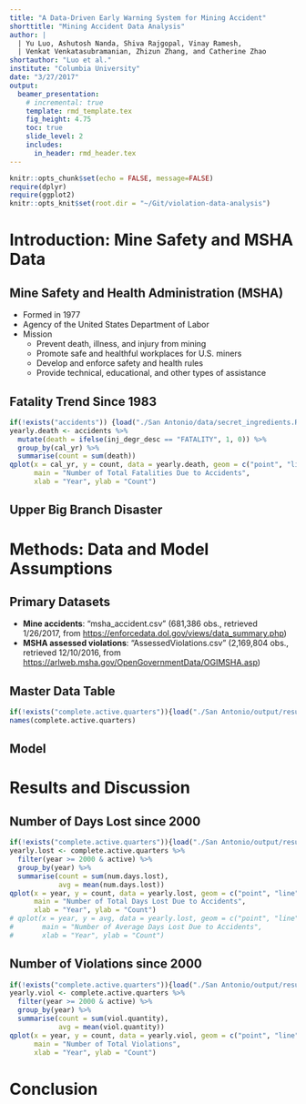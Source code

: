 ```yaml
---
title: "A Data-Driven Early Warning System for Mining Accident"
shorttitle: "Mining Accident Data Analysis"
author: |
  | Yu Luo, Ashutosh Nanda, Shiva Rajgopal, Vinay Ramesh,
  | Venkat Venkatasubramanian, Zhizun Zhang, and Catherine Zhao
shortauthor: "Luo et al."
institute: "Columbia University"
date: "3/27/2017"
output: 
  beamer_presentation:
    # incremental: true
    template: rmd_template.tex
    fig_height: 4.75
    toc: true
    slide_level: 2
    includes:
      in_header: rmd_header.tex
---
```


```r
knitr::opts_chunk$set(echo = FALSE, message=FALSE)
require(dplyr)
require(ggplot2)
knitr::opts_knit$set(root.dir = "~/Git/violation-data-analysis")
```

# Introduction: Mine Safety and MSHA Data

<!-- https://www.msha.gov/about/mission -->
## Mine Safety and Health Administration (MSHA)

- Formed in	1977
- Agency of the United States Department of Labor
- Mission
    - Prevent death, illness, and injury from mining
    - Promote safe and healthful workplaces for U.S. miners
    - Develop and enforce safety and health rules
    - Provide technical, educational, and other types of assistance

## Fatality Trend Since 1983

```r
if(!exists("accidents")) {load("./San Antonio/data/secret_ingredients.RData")}
yearly.death <- accidents %>% 
  mutate(death = ifelse(inj_degr_desc == "FATALITY", 1, 0)) %>%
  group_by(cal_yr) %>%
  summarise(count = sum(death))
qplot(x = cal_yr, y = count, data = yearly.death, geom = c("point", "line"),
      main = "Number of Total Fatalities Due to Accidents",
      xlab = "Year", ylab = "Count")
```

## Upper Big Branch Disaster

# Methods: Data and Model Assumptions

## Primary Datasets

- **Mine accidents**: "msha_accident.csv" (681,386 obs., retrieved 1/26/2017, from <https://enforcedata.dol.gov/views/data_summary.php>)
- **MSHA assessed violations**: "AssessedViolations.csv" (2,169,804 obs., retrieved 12/10/2016, from <https://arlweb.msha.gov/OpenGovernmentData/OGIMSHA.asp>)

## Master Data Table

```r
if(!exists("complete.active.quarters")){load("./San Antonio/output/result.RData")}
names(complete.active.quarters)
```

## Model

# Results and Discussion

## Number of Days Lost since 2000

```r
if(!exists("complete.active.quarters")){load("./San Antonio/output/result.RData")}
yearly.lost <- complete.active.quarters %>% 
  filter(year >= 2000 & active) %>%
  group_by(year) %>%
  summarise(count = sum(num.days.lost),
            avg = mean(num.days.lost))
qplot(x = year, y = count, data = yearly.lost, geom = c("point", "line"),
      main = "Number of Total Days Lost Due to Accidents",
      xlab = "Year", ylab = "Count")
# qplot(x = year, y = avg, data = yearly.lost, geom = c("point", "line"),
#       main = "Number of Average Days Lost Due to Accidents",
#       xlab = "Year", ylab = "Count")
```

## Number of Violations since 2000

```r
if(!exists("complete.active.quarters")){load("./San Antonio/output/result.RData")}
yearly.viol <- complete.active.quarters %>% 
  filter(year >= 2000 & active) %>%
  group_by(year) %>%
  summarise(count = sum(viol.quantity),
            avg = mean(viol.quantity))
qplot(x = year, y = count, data = yearly.viol, geom = c("point", "line"),
      main = "Number of Total Violations",
      xlab = "Year", ylab = "Count")
```

# Conclusion

<!-- USEFUL LINKS:
http://www.sr.bham.ac.uk/~ajrs/R/r-show_data.html
http://rmarkdown.rstudio.com/articles_beamer.html
https://groups.google.com/forum/#!searchin/pandoc-discuss/beamer/pandoc-discuss/XMYG6ewG7a0/Q1LKHaOFBDUJ -->